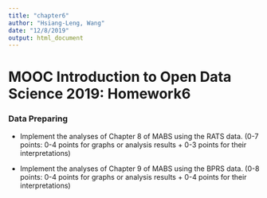 ```yaml
---
title: "chapter6"
author: "Hsiang-Leng, Wang"
date: "12/8/2019"
output: html_document
---
```

# MOOC Introduction to Open Data Science 2019: Homework6

### Data Preparing
- Implement the analyses of Chapter 8 of MABS using the RATS data. (0-7 points: 0-4 points for graphs or analysis results + 0-3 points for their interpretations)

- Implement the analyses of Chapter 9 of MABS using the BPRS data. (0-8 points: 0-4 points for graphs or analysis results + 0-4 points for their interpretations)